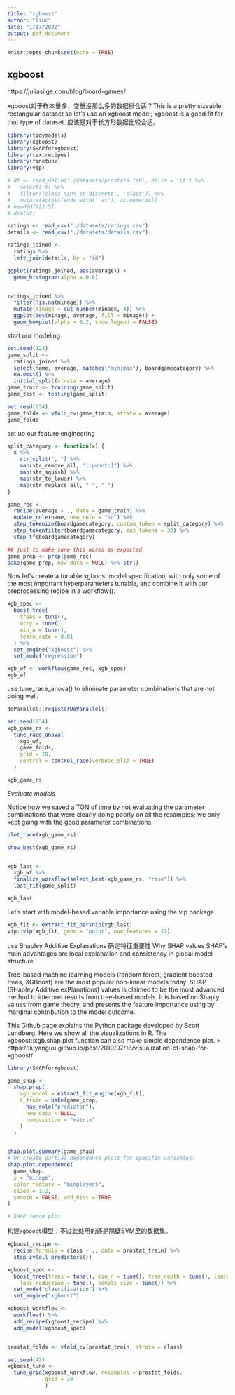 ```yaml
---
title: "xgboost"
author: "liuc"
date: "1/17/2022"
output: pdf_document
---
```


```r
knitr::opts_chunk$set(echo = TRUE)
```

## xgboost

https://juliasilge.com/blog/board-games/

xgboost对于样本量多，变量没那么多的数据挺合适？This is a pretty sizeable rectangular dataset so let’s use an xgboost model; xgboost is a good fit for that type of dataset.
应该是对于长方形数据比较合适。

```r
library(tidymodels)
library(xgboost)
library(SHAPforxgboost)
library(textrecipes)
library(finetune)
library(vip)
```


```r
# df <- read_delim('./datasets/prostata.tab', delim = '\t') %>% 
#   select(-t) %>% 
#   filter(!class %in% c('discrete', 'class')) %>% 
#   mutate(across(ends_with('_at'), as.numeric))
# head(df)[1:5]
# dim(df)

ratings <- read_csv("./datasets/ratings.csv")
details <- read_csv("./datasets/details.csv")

ratings_joined <-
  ratings %>%
  left_join(details, by = "id")

ggplot(ratings_joined, aes(average)) +
  geom_histogram(alpha = 0.8)


ratings_joined %>%
  filter(!is.na(minage)) %>%
  mutate(minage = cut_number(minage, 4)) %>%
  ggplot(aes(minage, average, fill = minage)) +
  geom_boxplot(alpha = 0.2, show.legend = FALSE)
```

start our modeling
```r
set.seed(123)
game_split <-
  ratings_joined %>%
  select(name, average, matches("min|max"), boardgamecategory) %>%
  na.omit() %>%
  initial_split(strata = average)
game_train <- training(game_split)
game_test <- testing(game_split)

set.seed(234)
game_folds <- vfold_cv(game_train, strata = average)
game_folds
```


set up our feature engineering
```r
split_category <- function(x) {
  x %>%
    str_split(", ") %>%
    map(str_remove_all, "[:punct:]") %>%
    map(str_squish) %>%
    map(str_to_lower) %>%
    map(str_replace_all, " ", "_")
}

game_rec <-
  recipe(average ~ ., data = game_train) %>%
  update_role(name, new_role = "id") %>%
  step_tokenize(boardgamecategory, custom_token = split_category) %>%
  step_tokenfilter(boardgamecategory, max_tokens = 30) %>%
  step_tf(boardgamecategory)

## just to make sure this works as expected
game_prep <- prep(game_rec)
bake(game_prep, new_data = NULL) %>% str()
```


Now let’s create a tunable xgboost model specification, with only some of the most important hyperparameters tunable, and combine it with our preprocessing recipe in a workflow().
```r
xgb_spec <-
  boost_tree(
    trees = tune(),
    mtry = tune(),
    min_n = tune(),
    learn_rate = 0.01
  ) %>%
  set_engine("xgboost") %>%
  set_mode("regression")

xgb_wf <- workflow(game_rec, xgb_spec)
xgb_wf
```



use tune_race_anova() to eliminate parameter combinations that are not doing well.
```r
doParallel::registerDoParallel()

set.seed(234)
xgb_game_rs <-
  tune_race_anova(
    xgb_wf,
    game_folds,
    grid = 20,
    control = control_race(verbose_elim = TRUE)
  )

xgb_game_rs
```


*Evaluate models*

Notice how we saved a TON of time by not evaluating the parameter combinations that were clearly doing poorly on all the resamples; we only kept going with the good parameter combinations.
```r
plot_race(xgb_game_rs)

show_best(xgb_game_rs)


xgb_last <-
  xgb_wf %>%
  finalize_workflow(select_best(xgb_game_rs, "rmse")) %>%
  last_fit(game_split)

xgb_last
```


Let’s start with model-based variable importance using the vip package.
```r
xgb_fit <- extract_fit_parsnip(xgb_last)
vip::vip(xgb_fit, geom = "point", num_features = 12)
```

use Shapley Additive Explanations 确定特征重要性
Why SHAP values
SHAP’s main advantages are local explanation and consistency in global model structure.

Tree-based machine learning models (random forest, gradient boosted trees, XGBoost) are the most popular non-linear models today. SHAP (SHapley Additive exPlanations) values is claimed to be the most advanced method to interpret results from tree-based models. It is based on Shaply values from game theory, and presents the feature importance using by marginal contribution to the model outcome.

This Github page explains the Python package developed by Scott Lundberg. Here we show all the visualizations in R. The xgboost::xgb.shap.plot function can also make simple dependence plot.
> https://liuyanguu.github.io/post/2019/07/18/visualization-of-shap-for-xgboost/

```r
library(SHAPforxgboost)

game_shap <-
  shap.prep(
    xgb_model = extract_fit_engine(xgb_fit),
    X_train = bake(game_prep,
      has_role("predictor"),
      new_data = NULL,
      composition = "matrix"
    )
  )


shap.plot.summary(game_shap)
# Or create partial dependence plots for specific variables:
shap.plot.dependence(
  game_shap,
  x = "minage",
  color_feature = "minplayers",
  size0 = 1.2,
  smooth = FALSE, add_hist = TRUE
)

# SHAP force plot
```






构建`xgboost`模型：不过此处用的还是隔壁SVM里的数据集。
```r
xgboost_recipe <- 
  recipe(formula = class ~ ., data = prostat_train) %>% 
  step_zv(all_predictors()) 

xgboost_spec <- 
  boost_tree(trees = tune(), min_n = tune(), tree_depth = tune(), learn_rate = tune(), 
    loss_reduction = tune(), sample_size = tune()) %>% 
  set_mode("classification") %>% 
  set_engine("xgboost") 

xgboost_workflow <- 
  workflow() %>% 
  add_recipe(xgboost_recipe) %>% 
  add_model(xgboost_spec) 


prostat_folds <- vfold_cv(prostat_train, strata = class)

set.seed(42)
xgboost_tune <-
  tune_grid(xgboost_workflow, resamples = prostat_folds, 
            grid = 20
            )


```

